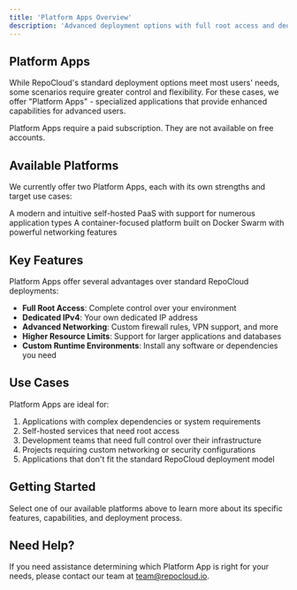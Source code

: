 ```yaml
---
title: 'Platform Apps Overview'
description: 'Advanced deployment options with full root access and dedicated IPv4'
---
```


## Platform Apps

While RepoCloud's standard deployment options meet most users' needs, some scenarios require greater control and flexibility. For these cases, we offer "Platform Apps" - specialized applications that provide enhanced capabilities for advanced users.

<Note>
Platform Apps require a paid subscription. They are not available on free accounts.
</Note>

## Available Platforms

We currently offer two Platform Apps, each with its own strengths and target use cases:

<CardGroup cols={2}>
  <Card title="Coolify" icon="snowflake" href="/platforms/coolify">
    A modern and intuitive self-hosted PaaS with support for numerous application types
  </Card>
  <Card title="Dokploy" icon="ship" href="/platforms/dokploy">
    A container-focused platform built on Docker Swarm with powerful networking features
  </Card>
</CardGroup>

## Key Features

Platform Apps offer several advantages over standard RepoCloud deployments:

- **Full Root Access**: Complete control over your environment
- **Dedicated IPv4**: Your own dedicated IP address
- **Advanced Networking**: Custom firewall rules, VPN support, and more
- **Higher Resource Limits**: Support for larger applications and databases
- **Custom Runtime Environments**: Install any software or dependencies you need

## Use Cases

Platform Apps are ideal for:

1. Applications with complex dependencies or system requirements
2. Self-hosted services that need root access
3. Development teams that need full control over their infrastructure
4. Projects requiring custom networking or security configurations
5. Applications that don't fit the standard RepoCloud deployment model

## Getting Started

Select one of our available platforms above to learn more about its specific features, capabilities, and deployment process.

## Need Help?

If you need assistance determining which Platform App is right for your needs, please contact our team at [team@repocloud.io](mailto:team@repocloud.io). 